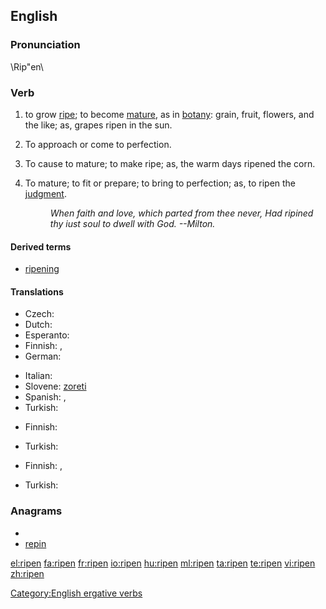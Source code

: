 ==English==
{{wikipedia|Ripening}}

===Pronunciation===
\Rip"en\

===Verb===
{{en-verb}}

# {{intransitive}} to grow [[ripe]]; to become [[mature]], as in [[botany]]: grain, fruit, flowers, and the like; as, grapes ripen in the sun.
# {{intransitive}} To approach or come to perfection.
# {{transitive}} To cause to mature; to make ripe; as, the warm days  ripened the corn.
# {{transitive}} To mature; to fit or prepare; to bring to perfection; as, to ripen the [[judgment]].
#: ''When faith and love, which parted from thee never,       Had ripined thy iust soul to dwell with God. --Milton.''

====Derived terms====
* [[ripening]]

====Translations====
{{trans-top|to grow ripe}}
* Czech: {{t-|cs|zrát}}
* Dutch: {{t+|nl|rijpen}}
* Esperanto: {{t-|eo|maturiĝi|xs=Esperanto}}
* Finnish: {{t+|fi|kypsyä}}, {{t-|fi|tuleentua}}
* German: {{t|de|reifen}}
{{trans-mid}}
* Italian: {{t+|it|maturare}}
* Slovene: [[zoreti]]
* Spanish: {{t+|es|madurar}}, {{t-|es|colorear}}
* Turkish: {{t|tr|olgunlaşmak}}
{{trans-bottom}}

{{trans-top|to approach or come to perfection}}
* Finnish: {{t+|fi|valmistua}}
{{trans-mid}}
* Turkish: {{t|tr|olgunlaşmak}}
{{trans-bottom}}

{{trans-top|to cause to mature; to make ripe}}
* Finnish: {{t-|fi|kypsyttää}}, {{t-|fi|tuleennuttaa}}
{{trans-mid}}
* Turkish: {{t|tr|olgunlaşmak}}
{{trans-bottom}}

===Anagrams===
* {{alphagram|einpr}}
* [[repin#English|repin]]

[[Category:English ergative verbs]]

[[el:ripen]]
[[fa:ripen]]
[[fr:ripen]]
[[io:ripen]]
[[hu:ripen]]
[[ml:ripen]]
[[ta:ripen]]
[[te:ripen]]
[[vi:ripen]]
[[zh:ripen]]